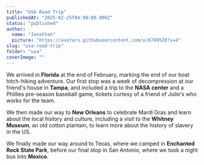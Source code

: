 ```yaml
---
title: "USA Road Trip"
publishedAt: "2025-02-25T04:00:00.000Z"
status: "published"
author:
  name: "Jonathan"
  picture: "https://avatars.githubusercontent.com/u/6749520?v=4"
slug: "usa-road-trip"
folder: "usa"
coverImage: ""
---
```


We arrived in **Florida** at the end of February, marking the end of our boat hitch-hiking adventure. Our first stop was a week of decompression at our friend's house in **Tampa**, and included a trip to the **NASA center** and a Phillies pre-season baseball game, tickets curtesy of a friend of Julie's who works for the team.

We then made our way to **New Orleans** to celebrate Mardi Gras and learn about the local history and culture, including a visit to the **Whitney Museum**, an old cotton plantain, to learn more about the history of slavery in the US.

We finally made our way around to Texas, where we camped in **Enchanted Rock State Park**, before our final stop in San Antonio, where we took a night bus into **Mexico**.